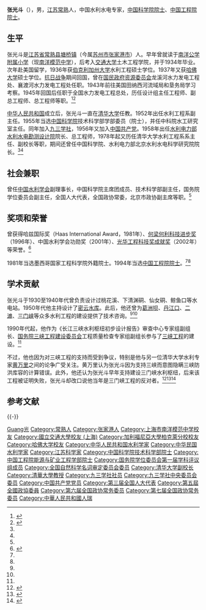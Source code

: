 {{NoteTA
|T=zh:张光斗;zh-hans:张光斗;zh-hant:張光斗;
|1=zh:张光斗;zh-hans:张光斗;zh-hant:張光斗;
}}
{{Infobox_Person
|name=张光斗
|image=
|box_width=
|caption=
|occupation=
|period=
|birth_name=
|other_names=
|foreign_names=
|english_names=
|sex=男
|birth_date={{birth date|1912|5|1}}
|birth_place={{CHN-1912}}[[江苏省_(中華民國)|江蘇省]][[常熟县|常熟县]]
|death_date={{death date and age|2013|6|21|1912|5|1}}
|death_place={{CHN}}[[北京市|北京市]]
|nationality={{PRC}}
|residence=
|language=[[汉语|汉语]]
|height=
|weight=
|party=
|religion=
|spouse=[[钱玫萌|钱玫萌]]
|parents = 
|relatives=
|education=
|past=
* [[中国科学院院士|中国科学院院士]]（技术科学部，1955年）
* [[中国工程院院士|中国工程院院士]]（能源与矿业工程学部，1994年）
|work=主张三门峡工程、三峡工程的建设，参与葛洲坝、三峡等工程设计工作。
|awards=
}}
'''张光斗'''（{{bd|1912年|5月1日|2013年|6月21日||catIdx=Zhang张}}），男，[[江苏|江苏]][[常熟县|常熟]]人，中国水利水电专家，[[中国科学院院士|中国科学院院士]]、[[中国工程院院士|中国工程院院士]]。

== 生平 ==
张光斗是[[江苏省|江苏省]][[常熟县|常熟县]][[塘桥镇|塘桥镇]]（今属[[苏州市|苏州市]][[张家港市|张家港市]]）人。早年曾就读于[[南洋公学附属小学|南洋公学附属小学]]（现[[南洋模范中学|南洋模范中学]]），后考入[[交通大学|交通大学]]土木工程学院，并于1934年毕业。次年赴美国留学，1936年获[[伯克利加州大学|伯克利加州大学]]水利工程硕士学位。1937年又获[[哈佛大学|哈佛大学]]硕士学位。[[抗日战争|抗日战争]]期间回国，曾在[[国民政府资源委员会|国民政府资源委员会]]龙溪河水力发电工程处、襄渡河水力发电工程处任职。1943年前往美国田纳西河流域局和垦务局学习考察。1945年回国后任职于全国水力发电工程总处，历任设计组主任工程师、副总工程师、总工程师等职。<ref name="dnc">{{Cite book|title=中国科学技术专家传略 • 工程技术编 土木建筑卷 一|author=中国科学技术协会编; 戴念慈主编|publisher=中国科学技术出版社|year=1994|isbn=|location=北京|pages=}}</ref><ref name="jsxs">{{cite web|url=http://www.93.gov.cn/hero/academ/51717263752467018665.shtml|title=张光斗|publisher=九三学社中央委员会|access-date=2011-11-10|archive-date=2016-03-05|archive-url=https://web.archive.org/web/20160305011810/http://www.93.gov.cn/hero/academ/51717263752467018665.shtml}}</ref>

[[中华人民共和国|中华人民共和国]]成立后，张光斗一直在[[清华大学|清华大学]]任教。1952年出任水利工程系副主任。1955年当选[[中国科学院|中国科学院]]技术科学部学部委员（院士），并任中科院水工研究室主任。同年加入[[九三学社|九三学社]]，1956年又加入[[中国共产党|中国共产党]]。1958年出任[[水利电力部水利水电勘测设计院|水利电力部水利水电勘测设计院]]院长、总工程师，1978年起又历任清华大学水利工程系系主任、副校长等职，期间还曾任中国科学院、水利电力部北京水利水电科学研究院院长。<ref name="dnc" /><ref name="jsxs" />

== 社会兼职 ==
曾任[[中国水利学会|中国水利学会]]副理事长，中国科学院主席团成员、技术科学部副主任，国务院学位委员会副主任，全国人大代表，全国政协常委，北京市政协副主席等职。<ref name="dnc" />

== 奖项和荣誉 ==
曾获得哈兹国际奖（Haas International Award，1981年）、[[何梁何利基金|何梁何利科技进步奖]]（1996年）、中国水利学会功勋奖（2001年）、[[光华工程科技奖|光华工程科技奖成就奖]]（2002年）等荣誉。<ref name="gov">{{cite web|url=http://www.gov.cn/jrzg/2007-09/09/content_743241.htm|title=记水利水电工程专家、工程教育家张光斗：水之恋|publisher=中国政府网|date=2007-09-09|access-date=2011-11-10|archive-date=2019-06-10|archive-url=https://web.archive.org/web/20190610205024/http://www.gov.cn/jrzg/2007-09/09/content_743241.htm}}</ref>

1981年当选墨西哥国家工程科学院外籍院士。1994年当选[[中国工程院院士|中国工程院院士]]。<ref name="dnc" /><ref name="jsxs" />

== 学术贡献 ==
张光斗于1930至1940年代曾负责设计过桃花溪、下清渊硐、仙女硐、鲸鱼口等水电站。1950年代他主持设计了[[密云水库|密云水库]]。此后，他还曾为[[葛洲坝水利枢纽|葛洲坝]]、[[丹江口水利枢纽工程|丹江口]]、[[二滩水电站|二滩]]、[[三门峡水利枢纽工程|三门峡]]等众多水利工程的建设提供了技术咨询。<ref name="dnc" /><ref name="gov" />

1990年代起，他作为《长江三峡水利枢纽初步设计报告》审查中心专家组副组长、[[国务院三峡工程建设委员会|国务院三峡工程建设委员会]]工程质量检查专家组副组长参与了[[三峡工程|三峡工程]]的建设。<ref name="gov" />

不过，他也因为对三峡工程的支持而受到争议，特别是他与另一位清华大学水利专家[[黄万里|黄万里]]之间的论争广受关注。黄万里认为张光斗因为支持三峡而意图隐瞒三峡防洪库容的计算错误。此外，他还认为张光斗早年支持建设三门峡水利枢纽，后来该工程被证明失败，张光斗却改口说他当年是三门峡工程的反对者。<ref>{{cite web|url=http://view.news.qq.com/zt2011/huangwl/index.htm|title=不要过度神化黄万里|publisher=腾讯评论|date=2011-05-27|access-date=2011-11-10|archive-date=2019-06-13|archive-url=https://web.archive.org/web/20190613164529/https://view.news.qq.com/zt2011/huangwl/index.htm}}</ref><ref>{{cite web|url=http://www.aisixiang.com/data/35190.html|title=黄万里与张光斗|author=阿昆|publisher=愛思想|date=2010-08-03|access-date=2016-12-22|archive-date=2020-07-09|archive-url=https://web.archive.org/web/20200709061027/http://www.aisixiang.com/data/35190.html}}</ref><ref>{{cite web|url=http://ent.ifeng.com/phoenixtv/76582097271128064/20050512/548663_3.shtml|title=科学的良心——纪念黄万里老师|publisher=凤凰网|date=2005-05-12|access-date=2011-11-10|archive-date=2019-06-10|archive-url=https://web.archive.org/web/20190610052645/http://ent.ifeng.com/phoenixtv/76582097271128064/20050512/548663_3.shtml}}</ref>

== 参考文献 ==
{{Reflist|2}}

{{-}}
{{中国科学院技术科学部院士}}
{{中国工程院能源与矿业工程学部院士}}
{{国务院学位委员会第一届学科评议组/工学}}
{{Navboxes
| title  = 张光斗在[[九三学社|九三学社]]的职务
| list1  =
{{九三学社第六届中央委员会}}
}}
{{Navboxes
| title  = 张光斗在[[全国科学技术名词审定委员会|全国科学技术名词审定委员会]]的职务
| list1  =
{{全国自然科学名词审定委员会第一届全国委员会}}
{{全国自然科学名词审定委员会第二届全国委员会}}
{{全国自然科学名词审定委员会第三届全国委员会}}
{{全国科学技术名词审定委员会第四届全国委员会}}
}}

{{Authority control}}

{{DEFAULTSORT:Zhang张}}
[[Category:张姓|Guang光]]
[[Category:常熟人|Category:常熟人]]
[[Category:张家港人|Category:张家港人]]
[[Category:上海市南洋模范中学校友|Category:上海市南洋模范中学校友]]
[[Category:國立交通大學校友_(上海)|Category:國立交通大學校友 (上海)]]
[[Category:加利福尼亞大學柏克萊分校校友|Category:加利福尼亞大學柏克萊分校校友]]
[[Category:哈佛大学校友|Category:哈佛大学校友]]
[[Category:中华人民共和国水利学家|Category:中华人民共和国水利学家]]
[[Category:中华民国水利学家|Category:中华民国水利学家]]
[[Category:江苏科学家|Category:江苏科学家]]
[[Category:中国科学院技术科学部院士|Category:中国科学院技术科学部院士]]
[[Category:中国工程院能源与矿业工程学部院士|Category:中国工程院能源与矿业工程学部院士]]
[[Category:国务院学位委员会第一届学科评议组成员|Category:国务院学位委员会第一届学科评议组成员]]
[[Category:全国自然科学名词审定委员会委员|Category:全国自然科学名词审定委员会委员]]
[[Category:清华大学副校长|Category:清华大学副校长]]
[[Category:清華大學教授|Category:清華大學教授]]
[[Category:九三学社社员|Category:九三学社社员]]
[[Category:九三学社中央委员会委员|Category:九三学社中央委员会委员]]
[[Category:中国共产党党员|Category:中国共产党党员]]
[[Category:第三届全国人大代表|Category:第三届全国人大代表]]
[[Category:第五屆全國政協委員|Category:第五屆全國政協委員]]
[[Category:第六届全国政协常务委员|Category:第六届全国政协常务委员]]
[[Category:第七届全国政协常务委员|Category:第七届全国政协常务委员]]
[[Category:中華人民共和國人瑞|Category:中華人民共和國人瑞]]